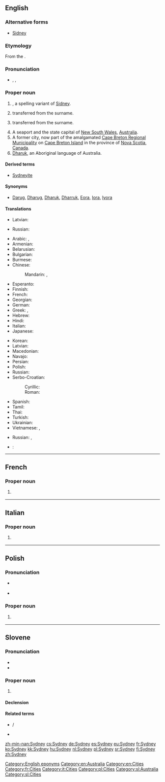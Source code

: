 ==English==
{{wikipedia}}

===Alternative forms===
* {{sense|male given name}} [[Sidney]]

===Etymology===
From the {{etyl|fr|en}} {{term|lang=fr|Saint-Denis}}.

===Pronunciation===
* {{enPR|sĭd'ni}}, {{IPA|/ˈsɪd.ni/}}, {{X-SAMPA|/"sId.ni/}}

===Proper noun===
{{en-proper noun|Sydneys}}

# {{surname|from=Old English|dot=}}, a spelling variant of [[Sidney]].
# {{given name|male|from=surnames}} transferred from the surname.
# {{given name|female|from=surnames}} transferred from the surname.
# A seaport and the state capital of [[New South Wales]], [[Australia]].
# A former city, now part of the amalgamated [[Cape Breton Regional Municipality]] on [[Cape Breton Island]] in the province of [[Nova Scotia]], [[Canada]].
# [[Dharuk]], an Aboriginal language of Australia.

====Derived terms====
* {{sense|Australia|Canada}} [[Sydneyite]]

====Synonyms====
* {{sense|language}} [[Darug]], [[Dharug]], [[Dharuk]], [[Dharruk]], [[Eora]], [[Iora]], [[Iyora]]

====Translations====
{{trans-top|male given name}}
* Latvian: {{t-|lv|Sidnijs|m}}
{{trans-mid}}
* Russian: {{t-|ru|Сидни|m|tr=Sídni}} {{indeclinable}}
{{trans-bottom}}

{{trans-top|female given name}}
{{trans-mid}}
{{trans-bottom}}

{{trans-top|in Australia}}
* Arabic: {{t-|ar|سيدني|m|tr=sídni}},  {{t-|ar|سدني|m|tr=sídni}}
* Armenian: {{t-|hy|Սիդնեյ|tr=Sidney|sc=Armn}}
* Belarusian: {{t-|be|Сідней|m|tr=Sídnjej, Sidnjéj}}
* Bulgarian: {{t-|bg|Сидни|m|tr=Sídni}}
* Burmese: {{t|my|ဆစ်ဒနီမြို့|sc=Mymr}}
* Chinese:
*: Mandarin:  {{t|cmn|悉尼|tr=Xīní|sc=Hani}}, {{t|cmn|雪梨|tr=Xuělí|sc=Hani}} {{qualifier|Taiwan also}}
* Esperanto: {{t-|eo|Sidnejo}}
* Finnish: {{t+|fi|Sydney}}
* French: {{t+|fr|Sydney}}
* Georgian: {{t-|ka|სიდნეი|sc=Geor}}
* German: {{t+|de|Sydney|n}}
* Greek: {{t-|el|Σύδνεϋ|n|tr=Sýdney}}, {{t-|el|Σίδνεϊ|n|tr=Sídnei}}
* Hebrew: {{t-|he|סידני}}
* Hindi: {{t-|hi|सिडनी|tr=siḍnī}}
* Italian: {{t-|it|Sydney|f}}
* Japanese: {{t-|ja|シドニー|tr=Shidonii}}
{{trans-mid}}
* Korean: {{t-|ko|시드니|tr=Sideuni|sc=Hang}}
* Latvian: {{t-|lv|Sidneja|f}}
* Macedonian: {{t-|mk|Сиднеј|m|tr=Sidnej}}
* Navajo: {{tø|nv|Siidnii}}
* Persian: {{t-|fa|سیدنی}}
* Polish: {{t+|pl|Sydney|n}}
* Russian: {{t+|ru|Сидней|m|tr=Sídnɛj, Sidnɛ́j}}
* Serbo-Croatian:
*: Cyrillic: {{t-|sh|Сиднеј|m}}
*: Roman: {{t-|sh|Sidnej|m}}
* Spanish: {{t+|es|Sydney|f}}
* Tamil: {{t-|ta|சிட்னி}}
* Thai: {{t-|th|ซิดนีย์|tr=sítnee}}
* Turkish: {{t-|tr|Sidney}}
* Ukrainian: {{t-|uk|Сідней|m|tr=Sídnej, Sidnéj}}
* Vietnamese: {{t-|vi|Sydney}}, {{t-|vi|Sydney}}
{{trans-bottom}}

{{trans-top|in Nova Scotia}}
{{trans-mid}}
* Russian: {{t+|ru|Сидней|m|tr=Sídnɛj, Sidnɛ́j}}, {{t-|ru|Сидни|m|tr=Sídni}} {{indeclinable}}
{{trans-bottom}}

{{trans-see|language|Dharuk}}

{{checktrans}}
* {{ttbc|bg}}: {{t|bg|Сидни|m|tr=Sídni}}

[[Category:English eponyms]]
[[Category:en:Australia]]
[[Category:en:Cities]]

----

==French==

===Proper noun===
{{fr-proper noun}}

# {{l|en|Sydney}} {{gloss|in Australia}}

[[Category:fr:Cities]]

----

==Italian==

===Proper noun===
{{it-proper noun|g=f}}

# {{l|en|Sydney}} {{gloss|in Australia}}

[[Category:it:Cities]]

----

==Polish==

===Pronunciation===
* {{a|Proper pronunciation}} {{IPA|lang=pl|/ˈsɨdni/}}
* {{a|Common incorrect pronunciation}} {{IPA|lang=pl|/ˈsɨdnɛj/}}

===Proper noun===
{{head|pl|proper noun|g=n|indeclinable}}

# {{l|en|Sydney}} {{gloss|in Australia}}

[[Category:pl:Cities]]

----

==Slovene==

===Pronunciation===
* {{IPA|lang=sl|/ˈsíːdni/}}
* {{sl-tonal|sȋdni}}

===Proper noun===
{{sl-proper noun|head=-|m}}

# {{l|en|Sydney}} {{gloss|city in Australia}}

====Declension====
{{sl-decl-noun-m-j|Sydney|n=sg}}

====Related terms====
* {{l|sl|Sydneyjčan}} / {{l|sl|Sydneyjčanka}}
* {{l|sl|sydneyjski}}

[[Category:sl:Australia]]
[[Category:sl:Cities]]

[[zh-min-nan:Sydney]]
[[cs:Sydney]]
[[de:Sydney]]
[[es:Sydney]]
[[eu:Sydney]]
[[fr:Sydney]]
[[ko:Sydney]]
[[kk:Sydney]]
[[hu:Sydney]]
[[nl:Sydney]]
[[pl:Sydney]]
[[sr:Sydney]]
[[fi:Sydney]]
[[zh:Sydney]]